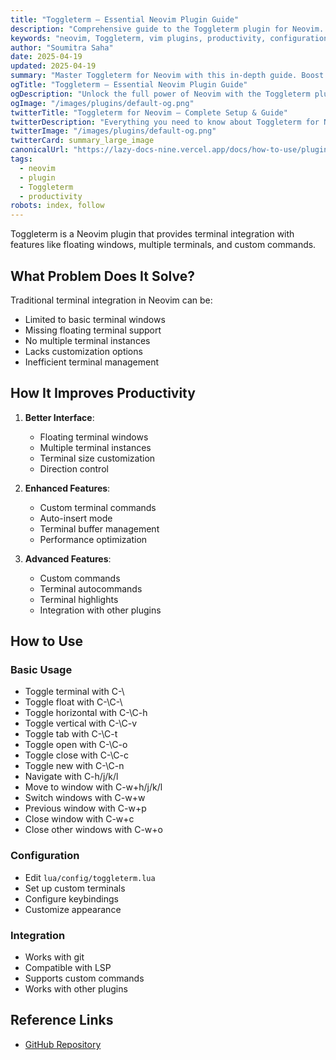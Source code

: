 ```yaml
---
title: "Toggleterm – Essential Neovim Plugin Guide"
description: "Comprehensive guide to the Toggleterm plugin for Neovim. Learn setup, features, and best practices to enhance your workflow."
keywords: "neovim, Toggleterm, vim plugins, productivity, configuration"
author: "Soumitra Saha"
date: 2025-04-19
updated: 2025-04-19
summary: "Master Toggleterm for Neovim with this in-depth guide. Boost your coding productivity and editor experience."
ogTitle: "Toggleterm – Essential Neovim Plugin Guide"
ogDescription: "Unlock the full power of Neovim with the Toggleterm plugin. Step-by-step instructions and expert tips."
ogImage: "/images/plugins/default-og.png"
twitterTitle: "Toggleterm for Neovim – Complete Setup & Guide"
twitterDescription: "Everything you need to know about Toggleterm for Neovim. Installation, configuration, and pro tips."
twitterImage: "/images/plugins/default-og.png"
twitterCard: summary_large_image
canonicalUrl: "https://lazy-docs-nine.vercel.app/docs/how-to-use/plugins/toggleterm"
tags:
  - neovim
  - plugin
  - Toggleterm
  - productivity
robots: index, follow
---
```


Toggleterm is a Neovim plugin that provides terminal integration with features like floating windows, multiple terminals, and custom commands.

## What Problem Does It Solve?

Traditional terminal integration in Neovim can be:

- Limited to basic terminal windows
- Missing floating terminal support
- No multiple terminal instances
- Lacks customization options
- Inefficient terminal management

## How It Improves Productivity

1. **Better Interface**:

   - Floating terminal windows
   - Multiple terminal instances
   - Terminal size customization
   - Direction control

2. **Enhanced Features**:

   - Custom terminal commands
   - Auto-insert mode
   - Terminal buffer management
   - Performance optimization

3. **Advanced Features**:
   - Custom commands
   - Terminal autocommands
   - Terminal highlights
   - Integration with other plugins

## How to Use

### Basic Usage

- Toggle terminal with C-\
- Toggle float with C-\C-\
- Toggle horizontal with C-\C-h
- Toggle vertical with C-\C-v
- Toggle tab with C-\C-t
- Toggle open with C-\C-o
- Toggle close with C-\C-c
- Toggle new with C-\C-n
- Navigate with C-h/j/k/l
- Move to window with C-w+h/j/k/l
- Switch windows with C-w+w
- Previous window with C-w+p
- Close window with C-w+c
- Close other windows with C-w+o

### Configuration

- Edit `lua/config/toggleterm.lua`
- Set up custom terminals
- Configure keybindings
- Customize appearance

### Integration

- Works with git
- Compatible with LSP
- Supports custom commands
- Works with other plugins

## Reference Links

- [GitHub Repository](https://github.com/akinsho/toggleterm.nvim)

